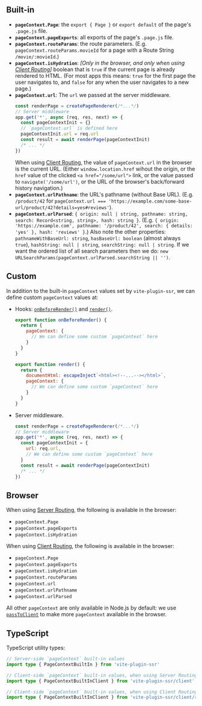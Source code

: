 ## Built-in

 - **`pageContext.Page`**: the `export { Page }` or `export default` of the page's `.page.js` file.
 - **`pageContext.pageExports`**: all exports of the page's `.page.js` file.
 - **`pageContext.routeParams`**: the route parameters. (E.g. `pageContext.routeParams.movieId` for a page with a Route String `/movie/:movieId`.)
 - **`pageContext.isHydration`**: *[Only in the browser, and only when using [Client Routing](/useClientRouter)]* boolean that is `true` if the current page is already rendered to HTML. (For most apps this means: `true` for the first page the user navigates to, and `false` for any when the user navigates to a new page.)
 - **`pageContext.url`**: The `url` we passed at the server middleware.
    ```js
    const renderPage = createPageRenderer(/*...*/)
    // Server middleware
    app.get('*', async (req, res, next) => {
      const pageContextInit = {}
      // `pageContext.url` is defined here
      pageContextInit.url = req.url
      const result = await renderPage(pageContextInit)
      /* ... */
    })
    ```
    When using [Client Routing](/useClientRouter), the value of `pageContext.url` in the browser is the current URL. (Either `window.location.href` wihout the origin, or the `href` value of the clicked `<a href="/some/url">` link, or the value passed to `navigate('/some/url')`, or the URL of the browser's back/forward history navigation.)
 - **`pageContext.urlPathname`**: the URL's pathname (without Base URL). (E.g. `/product/42` for `pageContext.url === 'https://example.com/some-base-url/product/42?details=yes#reviews'`).
 - **`pageContext.urlParsed`**: `{ origin: null | string, pathname: string, search: Record<string, string>, hash: string }`. (E.g. `{ origin: 'https://example.com', pathname: '/product/42', search: { details: 'yes' }, hash: 'reviews' }`.) Also note the other properties: `pathnameWithBaseUrl: string`, `hasBaseUrl: boolean` (almost always `true`), `hashString: null | string`, `searchString: null | string`. If we want the ordered list of all search parameters then we do: `new URLSearchParams(pageContext.urlParsed.searchString || '')`.

## Custom

In addition to the built-in `pageContext` values set by `vite-plugin-ssr`, we can define custom `pageContext` values at:
 - Hooks: [`onBeforeRender()`](/onBeforeRender) and [`render()`](/render).
    ```js
    export function onBeforeRender() {
      return {
        pageContext: {
          // We can define some custom `pageContext` here
        }
      }
    }
    ```
    ```js
    export function render() {
      return {
        documentHtml: escapeInject`<html><!--...--></html>`,
        pageContext: {
          // We can define some custom `pageContext` here
        }
      }
    }
    ```
 - Server middleware.
    ```js
    const renderPage = createPageRenderer(/*...*/)
    // Server middleware
    app.get('*', async (req, res, next) => {
      const pageContextInit = {
        url: req.url,
        // We can define some custom `pageContext` here
      }
      const result = await renderPage(pageContextInit)
      /* ... */
    })
    ```

## Browser

When using [Server Routing](/SR-vs-CR#server-routing), the following is available in the browser:
 - `pageContext.Page`
 - `pageContext.pageExports`
 - `pageContext.isHydration`

When using [Client Routing](/useClientRouter), the following is available in the browser:
 - `pageContext.Page`
 - `pageContext.pageExports`
 - `pageContext.isHydration`
 - `pageContext.routeParams`
 - `pageContext.url`
 - `pageContext.urlPathname`
 - `pageContext.urlParsed`

All other `pageContext` are only available in Node.js by default:
we use [`passToClient`](/passToClient) to make more `pageContext` available in the browser.

## TypeScript

TypeScript utility types:

```ts
// Server-side `pageContext` built-in values
import type { PageContextBuiltIn } from 'vite-plugin-ssr'

// Client-side `pageContext` built-in values, when using Server Routing
import type { PageContextBuiltInClient } from 'vite-plugin-ssr/client'

// Client-side `pageContext` built-in values, when using Client Routing
import type { PageContextBuiltInClient } from 'vite-plugin-ssr/client/router'
```
